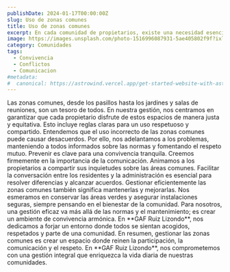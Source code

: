 ```yaml
---
publishDate: 2024-01-17T00:00:00Z
slug: Uso de zonas comunes
title: Uso de zonas comunes
excerpt: En cada comunidad de propietarios, existe una necesidad esencial, gestionar bien sus zonas comunes, esos espacios compartidos que se convierten en lugares de encuentro y convivencia cuando se cuidan adecuadamente. En GAF Ruiz Lizondo, entendemos lo importante que es mantener estas áreas en armonía y nos esforzamos por contribuir a una convivencia positiva y agradable en cada comunidad.
image: https://images.unsplash.com/photo-1516996087931-5ae405802f9f?ixlib=rb-4.0.3&ixid=M3wxMjA3fDB8MHxwaG90by1wYWdlfHx8fGVufDB8fHx8fA%3D%3D&auto=format&fit=crop&w=2070&q=80
category: Comunidades
tags:
  - Convivencia
  - Conflictos
  - Comunicacion
#metadata:
#  canonical: https://astrowind.vercel.app/get-started-website-with-astro-tailwind-css
---
```


<DListItem dt="Uso Justo y Compartido:">
Las zonas comunes, desde los pasillos hasta los jardines y salas de reuniones, son un tesoro de todos. En nuestra gestión, nos centramos en garantizar que cada propietario disfrute de estos espacios de manera justa y equitativa. Esto incluye reglas claras para un uso respetuoso y compartido.
</DListItem>
<DListItem dt="Solución Proactiva de Conflictos:"> Entendemos que el uso incorrecto de las zonas comunes puede causar desacuerdos. Por ello, nos adelantamos a los problemas, manteniendo a todos informados sobre las normas y fomentando el respeto mutuo. Prevenir es clave para una convivencia tranquila.
</DListItem>
<DListItem dt="Promoción del Diálogo:"> Creemos firmemente en la importancia de la comunicación. Animamos a los propietarios a compartir sus inquietudes sobre las áreas comunes. Facilitar la conversación entre los residentes y la administración es esencial para resolver diferencias y alcanzar acuerdos.
</DListItem>
<DListItem dt="Cuidado y Mejoras Continuas:"> Gestionar eficientemente las zonas comunes también significa mantenerlas y mejorarlas. Nos esmeramos en conservar las áreas verdes y asegurar instalaciones seguras, siempre pensando en el bienestar de la comunidad.
</DListItem>
<DListItem dt="Convivencia en Armonía:"> Para nosotros, una gestión eficaz va más allá de las normas y el mantenimiento; es crear un ambiente de convivencia armónica. En **GAF Ruiz Lizondo**, nos dedicamos a forjar un entorno donde todos se sientan acogidos, respetados y parte de una comunidad.
</DListItem>
En resumen, gestionar las zonas comunes es crear un espacio donde reinen la participación, la comunicación y el respeto. En **GAF Ruiz Lizondo**, nos comprometemos con una gestión integral que enriquezca la vida diaria de nuestras comunidades.